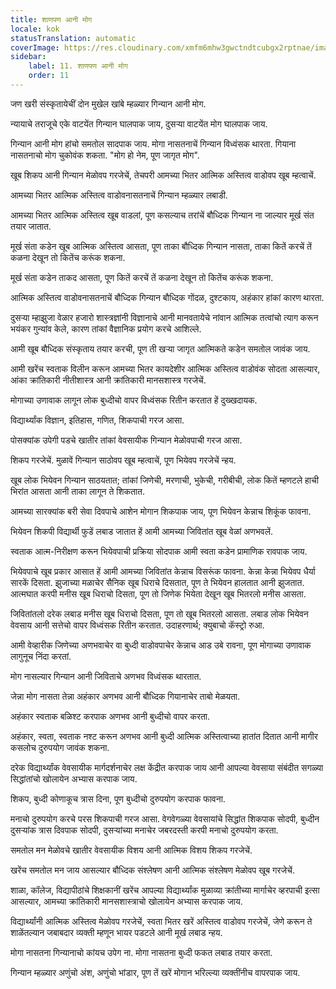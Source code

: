 ```yaml
---
title: शाणपण आनी मोग
locale: kok
statusTranslation: automatic
coverImage: https://res.cloudinary.com/xmfm6mhw3gwctndtcubgx2rptnae/image/upload/v1740337243/small_cover_educacion_fundamental_a051170f1c.webp
sidebar:
    label: 11. शाणपण आनी मोग
    order: 11
---
```

जण खरी संस्कृतायेचीं दोन मुखेल खांबे म्हळ्यार गिन्यान आनी मोग.

न्यायाचे तराजूचे एके वाटयेंत गिन्यान घालपाक जाय, दुसऱ्या वाटयेंत मोग घालपाक जाय.

गिन्यान आनी मोग हांचो समतोल सादपाक जाय. मोगा नासतनाचें गिन्यान विध्वंसक थारता. गियाना नासतनाचो मोग चुकोवंक शकता. "मोग हो नेम, पूण जागृत मोग".

खूब शिकप आनी गिन्यान मेळोवप गरजेचें, तेचपरी आमच्या भितर आत्मिक अस्तित्व वाडोवप खूब म्हत्वाचें.

आमच्या भितर आत्मिक अस्तित्व वाडोवनासतनाचें गिन्यान म्हळ्यार लबाडी.

आमच्या भितर आत्मिक अस्तित्व खूब वाडलां, पूण कसल्याच तरांचें बौध्दिक गिन्यान ना जाल्यार मूर्ख संत तयार जातात.

मूर्ख संता कडेन खूब आत्मिक अस्तित्व आसता, पूण ताका बौध्दिक गिन्यान नासता, ताका कितें करचें तें कळना देखून तो कितेंच करूंक शकना.

मूर्ख संता कडेन ताकद आसता, पूण कितें करचें तें कळना देखून तो कितेंच करूंक शकना.

आत्मिक अस्तित्व वाडोवनासतनाचें बौध्दिक गिन्यान बौध्दिक गोंदळ, दुश्टकाय, अहंकार हांकां कारण थारता.

दुसऱ्या म्हाझुजा वेळार हजारो शास्त्रज्ञांनी विज्ञानाचे आनी मानवतायेचे नांवान आत्मिक तत्वांचो त्याग करून भयंकर गुन्यांव केले, कारण तांकां वैज्ञानिक प्रयोग करचे आशिल्ले.

आमी खूब बौध्दिक संस्कृताय तयार करची, पूण ती खऱ्या जागृत आत्मिकते कडेन समतोल जावंक जाय.

आमी खरेंच स्वताक विलीन करून आमच्या भितर कायदेशीर आत्मिक अस्तित्व वाडोवंक सोदता आसल्यार, आंका क्रांतिकारी नीतीशास्त्र आनी क्रांतिकारी मानसशास्त्र गरजेचें.

मोगाच्या उणावाक लागून लोक बुध्दीचो वापर विध्वंसक रितीन करतात हें दुख्खदायक.

विद्यार्थ्यांक विज्ञान, इतिहास, गणित, शिकपाची गरज आसा.

पोसक्यांक उपेगी पडचे खातीर तांकां वेवसायीक गिन्यान मेळोवपाची गरज आसा.

शिकप गरजेचें. मुळावें गिन्यान साठोवप खूब म्हत्वाचें, पूण भियेवप गरजेचें न्हय.

खूब लोक भियेवन गिन्यान साठयतात; तांकां जिणेची, मरणाची, भुकेची, गरीबीची, लोक कितें म्हणटले हाची भिरांत आसता आनी ताका लागून ते शिकतात.

आमच्या सारक्यांक बरी सेवा दिवपाचे आशेन मोगान शिकपाक जाय, पूण भियेवन केन्नाच शिकूंक फावना.

भियेवन शिकपी विद्यार्थी फुडें लबाड जातात हें आमी आमच्या जिवितांत खूब वेळां अणभवलें.

स्वताक आत्म-निरीक्षण करून भियेवपाची प्रक्रिया सोदपाक आमी स्वता कडेन प्रामाणिक रावपाक जाय.

भियेवपाचे खूब प्रकार आसात हें आमी आमच्या जिवितांत केन्नाच विसरूंक फावना. केन्ना केन्ना भियेवप धैर्या सारकें दिसता. झुजाच्या मळाचेर सैनिक खूब धिराचे दिसतात, पूण ते भियेवन हालतात आनी झुजतात. आत्मघात करपी मनीस खूब धिराचो दिसता, पूण तो जिणेक भियेता देखून खूब भितरलो मनीस आसता.

जिवितांतलो दरेक लबाड मनीस खूब धिराचो दिसता, पूण तो खूब भितरलो आसता. लबाड लोक भियेवन वेवसाय आनी सत्तेचो वापर विध्वंसक रितीन करतात. उदाहरणार्थ; क्युबाचो कॅस्ट्रो रुआ.

आमी वेव्हारीक जिणेच्या अणभवाचेर वा बुध्दी वाडोवपाचेर केन्नाच आड उबे रावना, पूण मोगाच्या उणावाक लागुनूच निंदा करतां.

मोग नासल्यार गिन्यान आनी जिविताचे अणभव विध्वंसक थारतात.

जेन्ना मोग नासता तेन्ना अहंकार अणभव आनी बौध्दिक गियानाचेर ताबो मेळयता.

अहंकार स्वताक बळिश्ट करपाक अणभव आनी बुध्दीचो वापर करता.

अहंकार, स्वता, स्वताक नश्ट करून अणभव आनी बुध्दी आत्मिक अस्तित्वाच्या हातांत दितात आनी मागीर कसलोच दुरुपयोग जावंक शकना.

दरेक विद्यार्थ्यांक वेवसायीक मार्गदर्शनाचेर लक्ष केंद्रीत करपाक जाय आनी आपल्या वेवसाया संबंदीत सगळ्या सिद्धांतांचो खोलायेन अभ्यास करपाक जाय.

शिकप, बुध्दी कोणाकूच त्रास दिना, पूण बुध्दीचो दुरुपयोग करपाक फावना.

मनाचो दुरुपयोग करचे परस शिकपाची गरज आसा. वेगवेगळ्या वेवसायांचे सिद्धांत शिकपाक सोदपी, बुध्दीन दुसऱ्यांक त्रास दिवपाक सोदपी, दुसऱ्यांच्या मनाचेर जबरदस्ती करपी मनाचो दुरुपयोग करता.

समतोल मन मेळोवचे खातीर वेवसायीक विशय आनी आत्मिक विशय शिकप गरजेचें.

खरेंच समतोल मन जाय आसल्यार बौध्दिक संश्लेषण आनी आत्मिक संश्लेषण मेळोवप खूब गरजेचें.

शाळा, कॉलेज, विद्यापीठांचे शिक्षकानीं खरेंच आपल्या विद्यार्थ्यांक मुळाव्या क्रांतीच्या मार्गाचेर व्हरपाची इत्सा आसल्यार, आमच्या क्रांतिकारी मानसशास्त्राचो खोलायेन अभ्यास करपाक जाय.

विद्यार्थ्यांनी आत्मिक अस्तित्व मेळोवप गरजेचें, स्वता भितर खरें अस्तित्व वाडोवप गरजेचें, जेणे करून ते शाळेंतल्यान जबाबदार व्यक्ती म्हणून भायर पडटले आनी मूर्ख लबाड न्हय.

मोगा नासतना गिन्यानाचो कांयच उपेग ना. मोगा नासतना बुध्दी फकत लबाड तयार करता.

गिन्यान म्हळ्यार अणुंचो अंश, अणुंचो भांडार, पूण तें खरें मोगान भरिल्ल्या व्यक्तींनीच वापरपाक जाय.

